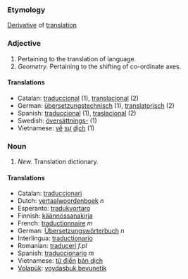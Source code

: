 ===Etymology===
[[Derivative]] of [[translation]]
===Adjective===
#Pertaining to the translation of language.
#''Geometry.'' Pertaining to the shifting of co-ordinate axes.
====Translations====
*Catalan: [[traduccional]] (1), [[translacional]] (2)
*German: [[übersetzungstechnisch]] (1), [[translatorisch]] (2)
*Spanish: [[traduccional]] (1), [[traslacional]] (2)
*Swedish: [[översättnings-]] (1)
*Vietnamese: [[về]] [[sự]] [[dịch]] (1)

===Noun===
#''New.'' Translation dictionary.
====Translations====
*Catalan: [[traduccionari]]
*Dutch: [[vertaalwoordenboek]] ''n''
*Esperanto: [[tradukvortaro]]
*Finnish: [[käännössanakirja]]
*French: [[traductionnaire]] ''m''
*German: [[Übersetzungswörterbuch]] ''n''
*Interlingua: [[traductionario]]
*Romanian: [[traduceri]] ''f.pl''
*Spanish: [[traduccionario]] ''m''
*Vietnamese: [[từ điển]] [[bản dịch]]
*[[Volapük]]: [[voydasbuk bevunetik]]